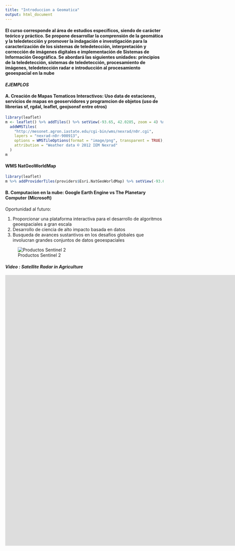 ```yaml
---
title: "Introduccion a Geomatica"
output: html_document
---
```

#### El curso corresponde al área de estudios específicos, siendo de carácter teórico y práctico. Se propone desarrollar la comprensión de la geomática y la teledetección y promover la indagación e investigación para la caracterización de los sistemas de teledetección, interpretación y corrección de imágenes digitales e implementación de Sistemas de Información Geográfica. Se abordará las siguientes unidades: principios de la teledetección, sistemas de teledetección, procesamiento de imágenes, teledetección radar e introducción al procesamiento geoespacial en la nube

#### *EJEMPLOS*

#### A. Creación de Mapas Tematicos Interactivos: Uso data de estaciones, servicios de mapas en geoservidores y programcion de objetos (uso de librerias sf, rgdal, leaflet, geojsonsf  entre otros)

```r
library(leaflet)
m <- leaflet() %>% addTiles() %>% setView(-93.65, 42.0285, zoom = 4) %>%
  addWMSTiles(
    "http://mesonet.agron.iastate.edu/cgi-bin/wms/nexrad/n0r.cgi",
    layers = "nexrad-n0r-900913",
    options = WMSTileOptions(format = "image/png", transparent = TRUE),
    attribution = "Weather data © 2012 IEM Nexrad"
  )
m
```

#### WMS NatGeoWorldMap

```r
library(leaflet)
m %>% addProviderTiles(providers$Esri.NatGeoWorldMap) %>% setView(-93.65, 42.0285, zoom = 4) 

```


#### B. Computacion en la nube: Google Earth Engine vs The Planetary Computer (Microsoft)

Oportunidad al futuro: 

1. Proporcionar una plataforma interactiva para el desarrollo de algoritmos geoespaciales a gran escala
2. Desarrollo de  ciencia de alto impacto basada en datos
3. Busqueda de avances sustantivos en los desafíos globales que involucran grandes conjuntos de datos geoespaciales

![Productos Sentinel 2](G:/My Drive/GIS-IGA/2023WEB/UNALM-GIS.github.io/P2/Sentinel.png)

#### *Video : Satellite Radar in Agriculture*

<iframe width="1536" height="864" src="https://www.youtube.com/embed/QCuEVs2un3A" title="Satellite Radar in Agriculture Experience with ERS-1 [Report Summary]" frameborder="0" allow="accelerometer; autoplay; clipboard-write; encrypted-media; gyroscope; picture-in-picture; web-share" allowfullscreen></iframe>